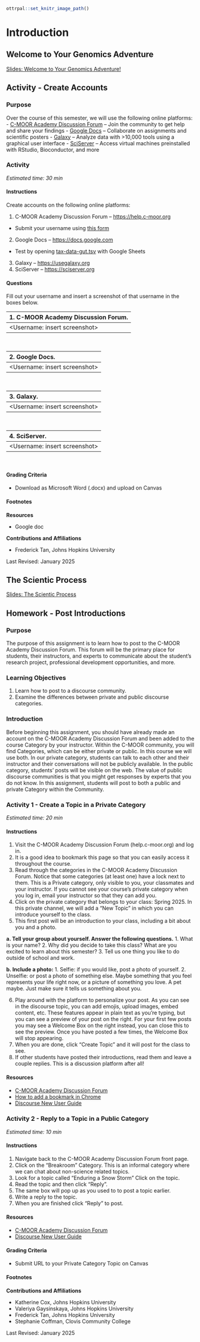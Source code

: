 ```{r, include = FALSE}
ottrpal::set_knitr_image_path()
```

# Introduction

## Welcome to Your Genomics Adventure

[Slides: Welcome to Your Genomics Adventure!](https://docs.google.com/presentation/d/18hYo8xrYkyq3rG7RUy3n3-jWFK_JPs5NNW3HmM9HUeQ/edit?usp=sharing)

## Activity - Create Accounts

### Purpose

Over the course of this semester, we will use the following online platforms:
- [C-MOOR Academy Discussion Forum](https://help.c-moor.org) – Join the community to get help and share your findings
- [Google Docs](https://workspace.google.com/products/docs) – Collaborate on assignments and scientific posters
- [Galaxy](https://usegalaxy.org) – Analyze data with >10,000 tools using a graphical user interface
- [SciServer](https://sciserver.org) – Access virtual machines preinstalled with RStudio, Bioconductor, and more

### Activity

*Estimated time: 30 min*

#### Instructions

Create accounts on the following online platforms:

1. C-MOOR Academy Discussion Forum – [https://help.c-moor.org](https://help.c-moor.org)
- Submit your username using [this form](https://docs.google.com/forms/d/e/1FAIpQLSctd0jPax7Ww9b9XGbzY0PTwmPgm6VQICmsOhVTl6OCDx18Hw/viewform)
2. Google Docs – [https://docs.google.com](https://docs.google.com)
- Test by opening [tax-data-gut.tsv](https://drive.google.com/file/d/1vL6adVIrqxpONbae8rUsneK3tbdCpmR-) with Google Sheets
3. Galaxy – [https://usegalaxy.org](https://usegalaxy.org)
4. SciServer – [https://sciserver.org](https://sciserver.org)

#### Questions

Fill out your username and insert a screenshot of that username in the boxes below.

| 1. C-MOOR Academy Discussion Forum. |
|:-|
| <Username: insert screenshot> |

<br>

| 2. Google Docs.|
|:-|
| <Username: insert screenshot> |

<br>

| 3. Galaxy.|
|:-|
| <Username: insert screenshot> |

<br>

| 4. SciServer.|
|:-|
| <Username: insert screenshot> |

<br>

#### Grading Criteria

- Download as Microsoft Word (.docx) and upload on Canvas

#### Footnotes

**Resources**

- Google doc

**Contributions and Affiliations**

- Frederick Tan, Johns Hopkins University

Last Revised: January 2025


## The Scientic Process 

[Slides: The Scientic Process](https://docs.google.com/presentation/d/1VQE-rXASXIdf8rWLP5UTcrAhM_DcznARVigPTHTfw8M/edit?usp=sharing)

## Homework - Post Introductions

### Purpose

The purpose of this assignment is to learn how to post to the C-MOOR Academy Discussion Forum.  This forum will be the primary place for students, their instructors, and experts to communicate about the student’s research project, professional development opportunities, and more.

### Learning Objectives

1. Learn how to post to a discourse community.
1. Examine the differences between private and public discourse categories. 

### Introduction

Before beginning this assignment, you should have already made an account on the C-MOOR Academy Discussion Forum and been added to the course Category by your instructor.  Within the C-MOOR community, you will find Categories, which can be either private or public. In this course we will use both.  In our private category, students can talk to each other and their instructor and their conversations will not be publicly available.  In the public category, students' posts will be visible on the web.  The value of public discourse communities is that you might get responses by experts that you do not know.
In this assignment, students will post to both a public and private Category within the Community.

### Activity 1 - Create a Topic in a Private Category

*Estimated time: 20 min*

#### Instructions

1. Visit the C-MOOR Academy Discussion Forum (help.c-moor.org) and log in.  
2. It is a good idea to bookmark this page so that you can easily access it throughout the course.
3. Read through the categories in the C-MOOR Academy Discussion Forum. Notice that some categories (at least one) have a lock next to them. This is a Private category, only visible to you, your classmates and your instructor.  If you cannot see your course’s private category when you log in, email your instructor so that they can add you.
4. Click on the private category that belongs to your class: Spring 2025. In this private channel, we will add a “New Topic” in which you can introduce yourself to the class.
5. This first post will be an introduction to your class, including a bit about you and a photo.

**a. Tell your group about yourself. Answer the following questions.**
  1. What is your name?
  2. Why did you decide to take this class? What are you excited to learn about this semester?
  3. Tell us one thing you like to do outside of school and work. 

**b. Include a photo:**
  1. Selfie: if you would like, post a photo of yourself.
  2. Unselfie: or post a photo of something else. Maybe something that you feel represents your life right now, or a picture of something you love. A pet maybe. Just make sure it tells us something about you.

6. Play around with the platform to personalize your post. As you can see in the discourse topic, you can add emojis, upload images, embed content, etc. These features appear in plain text as you’re typing, but you can see a preview of your post on the right.  For your first few posts you may see a Welcome Box on the right instead, you can close this to see the preview. Once you have posted a few times, the Welcome Box will stop appearing.
7. When you are done, click “Create Topic” and it will post for the class to see.
8. If other students have posted their introductions, read them and leave a couple replies. This is a discussion platform after all!

#### Resources

- [C-MOOR Academy Discussion Forum](https://help.c-moor.org)
- [How to add a bookmark in Chrome](https://support.google.com/chrome/answer/188842?co=GENIE.Platform%3DDesktop&hl=en)
- [Discourse New User Guide](https://meta.discourse.org/t/discourse-new-user-guide/96331) 


### Activity 2 - Reply to a Topic in a Public Category

*Estimated time: 10 min*

#### Instructions

1. Navigate back to the C-MOOR Academy Discussion Forum front page. 
1. Click on the “Breakroom” Category. This is an informal category where we can chat about non-science related topics.
1. Look for a topic called “Enduring a Snow Storm” Click on the topic.
1. Read the topic and then click “Reply”.
1. The same box will pop up as you used to to post a topic earlier.
1. Write a reply to the topic.
1. When you are finished click “Reply” to post.

#### Resources

- [C-MOOR Academy Discussion Forum](https://help.c-moor.org)
- [Discourse New User Guide](https://meta.discourse.org/t/discourse-new-user-guide/96331)
   
#### Grading Criteria

- Submit URL to your Private Category Topic on Canvas

#### Footnotes

**Contributions and Affiliations**

- Katherine Cox, Johns Hopkins University
- Valeriya Gaysinskaya, Johns Hopkins University
- Frederick Tan, Johns Hopkins University
- Stephanie Coffman, Clovis Community College

Last Revised: January 2025

